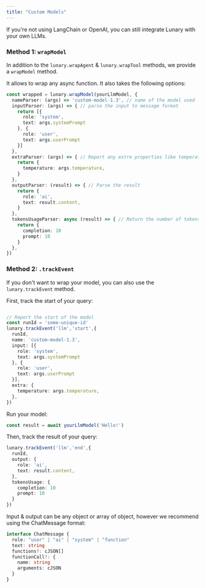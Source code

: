```yaml
---
title: "Custom Models"
---
```


If you're not using LangChain or OpenAI, you can still integrate Lunary with your own LLMs.

### Method 1: `wrapModel`

In addition to the `lunary.wrapAgent` & `lunary.wrapTool` methods, we provide a `wrapModel` method.

It allows to wrap any async function. It also takes the following options:

```ts
const wrapped = lunary.wrapModel(yourLlmModel, {
  nameParser: (args) => 'custom-model-1.3', // name of the model used
  inputParser: (args) => { // parse the input to message format
    return [{
      role: 'system',
      text: args.systemPrompt
    }, {
      role: 'user',
      text: args.userPrompt
    }]
  },
  extraParser: (args) => { // Report any extre properties like temperature
    return {
      temperature: args.temperature,
    }
  },
  outputParser: (result) => { // Parse the result
    return {
      role: 'ai',
      text: result.content,
    }
  },
  tokensUsageParser: async (result) => { // Return the number of tokens used
    return {
      completion: 10
      prompt: 10
    }
  },
})
```

### Method 2: `.trackEvent`

If you don't want to wrap your model, you can also use the `lunary.trackEvent` method.

First, track the start of your query:

```ts

// Report the start of the model
const runId = 'some-unique-id'
lunary.trackEvent('llm','start',{
  runId,
  name: 'custom-model-1.3',
  input: [{
    role: 'system',
    text: args.systemPrompt
  }, {
    role: 'user',
    text: args.userPrompt
  }],
  extra: {
    temperature: args.temperature,
  },
})

```

Run your model:

```ts
const result = await yourLlmModel('Hello!')
```

Then, track the result of your query:

```ts
lunary.trackEvent('llm','end',{
  runId,
  output: {
    role: 'ai',
    text: result.content,
  },
  tokensUsage: {
    completion: 10
    prompt: 10
  }
})
```

<Card title='Note'>
Input & output can be any object or array of object, however we recommend using the ChatMessage format:

```ts
interface ChatMessage {
  role: "user" | "ai" | "system" | "function"
  text: string
  functions?: cJSON[]
  functionCall?: {
    name: string
    arguments: cJSON
  }
}
```
</Card>